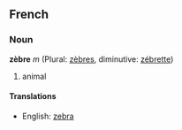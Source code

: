 ==French==
===Noun===
'''zèbre''' ''m'' (Plural: [[zèbres]], diminutive: [[zébrette]])

# animal

==== Translations ====
*English: [[zebra]]